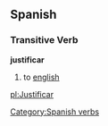 == Spanish == 
=== Transitive Verb === 
'''justificar'''
# to [[english]]
[[Category:Spanish verbs]]

[[pl:Justificar]]